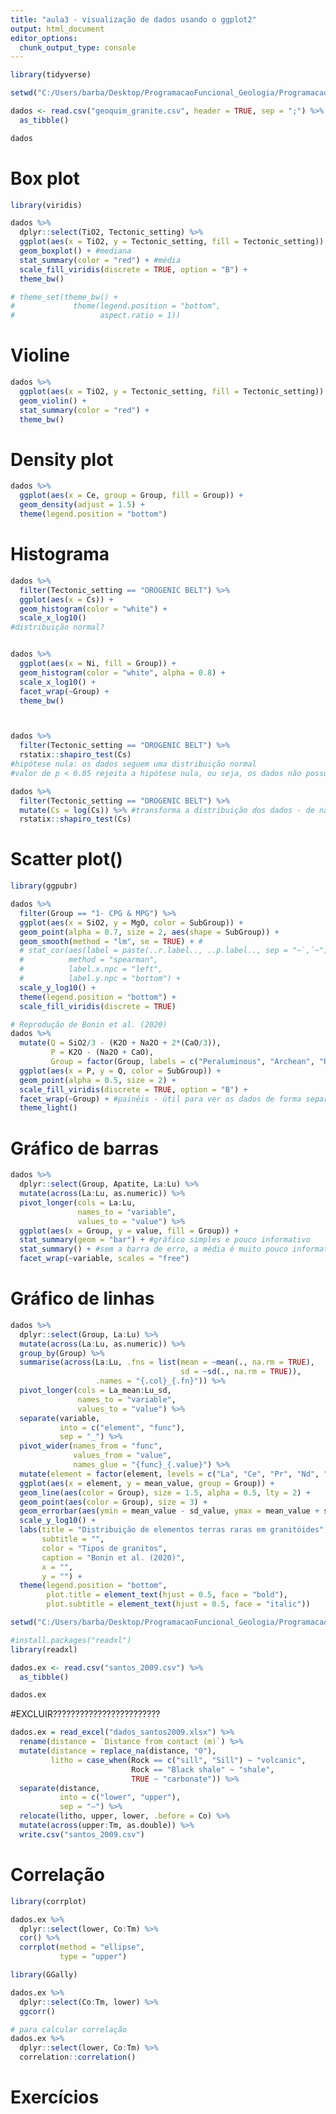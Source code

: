 ```yaml
---
title: "aula3 - visualização de dados usando o ggplot2"
output: html_document
editor_options: 
  chunk_output_type: console
---
```


```r
library(tidyverse)
```


```r
setwd("C:/Users/barba/Desktop/ProgramacaoFuncional_Geologia/ProgramacaoFuncional_Geologia/")

dados <- read.csv("geoquim_granite.csv", header = TRUE, sep = ";") %>% 
  as_tibble()

dados
```


# Box plot

```r
library(viridis)

dados %>% 
  dplyr::select(TiO2, Tectonic_setting) %>% 
  ggplot(aes(x = TiO2, y = Tectonic_setting, fill = Tectonic_setting)) +
  geom_boxplot() + #mediana
  stat_summary(color = "red") + #média
  scale_fill_viridis(discrete = TRUE, option = "B") +
  theme_bw()

# theme_set(theme_bw() +
#             theme(legend.position = "bottom",
#                   aspect.ratio = 1))
```


# Violine

```r
dados %>% 
  ggplot(aes(x = TiO2, y = Tectonic_setting, fill = Tectonic_setting)) +
  geom_violin() +
  stat_summary(color = "red") +
  theme_bw()
```


# Density plot

```r
dados %>% 
  ggplot(aes(x = Ce, group = Group, fill = Group)) +
  geom_density(adjust = 1.5) +
  theme(legend.position = "bottom")
```


# Histograma

```r
dados %>% 
  filter(Tectonic_setting == "OROGENIC BELT") %>% 
  ggplot(aes(x = Cs)) +
  geom_histogram(color = "white") +
  scale_x_log10()
#distribuição normal?


dados %>% 
  ggplot(aes(x = Ni, fill = Group)) +
  geom_histogram(color = "white", alpha = 0.8) +
  scale_x_log10() +
  facet_wrap(~Group) +
  theme_bw()



dados %>% 
  filter(Tectonic_setting == "OROGENIC BELT") %>% 
  rstatix::shapiro_test(Cs)
#hipótese nula: os dados seguem uma distribuição normal
#valor de p < 0.05 rejeita a hipótese nula, ou seja, os dados não possuem distribuição normal

dados %>% 
  filter(Tectonic_setting == "OROGENIC BELT") %>% 
  mutate(Cs = log(Cs)) %>% #transforma a distribuição dos dados - de não normal p/ normal
  rstatix::shapiro_test(Cs)
```


# Scatter plot()

```r
library(ggpubr)

dados %>%
  filter(Group == "1- CPG & MPG") %>% 
  ggplot(aes(x = SiO2, y = MgO, color = SubGroup)) +
  geom_point(alpha = 0.7, size = 2, aes(shape = SubGroup)) +
  geom_smooth(method = "lm", se = TRUE) + #
  # stat_cor(aes(label = paste(..r.label.., ..p.label.., sep = "~`,`~")),
  #          method = "spearman",
  #          label.x.npc = "left",
  #          label.y.npc = "bottom") +
  scale_y_log10() +
  theme(legend.position = "bottom") +
  scale_fill_viridis(discrete = TRUE)

# Reprodução de Bonin et al. (2020)
dados %>% 
  mutate(Q = SiO2/3 - (K2O + Na2O + 2*(CaO/3)),
         P = K2O - (Na2O + CaO),
         Group = factor(Group, labels = c("Peraluminous", "Archean", "Ridge tholeitic", "Amphibole calc-alkaline", "K-rich calc-alkaline", "Alkaline-peralkaline"))) %>% 
  ggplot(aes(x = P, y = Q, color = SubGroup)) +
  geom_point(alpha = 0.5, size = 2) +
  scale_fill_viridis(discrete = TRUE, option = "B") +
  facet_wrap(~Group) + #painéis - útil para ver os dados de forma separada
  theme_light()
```


# Gráfico de barras

```r
dados %>%
  dplyr::select(Group, Apatite, La:Lu) %>% 
  mutate(across(La:Lu, as.numeric)) %>% 
  pivot_longer(cols = La:Lu,
               names_to = "variable",
               values_to = "value") %>% 
  ggplot(aes(x = Group, y = value, fill = Group)) +
  stat_summary(geom = "bar") + #gráfico simples e pouco informativo
  stat_summary() + #sem a barra de erro, a média é muito pouco informativa
  facet_wrap(~variable, scales = "free")
```


# Gráfico de linhas

```r
dados %>% 
  dplyr::select(Group, La:Lu) %>% 
  mutate(across(La:Lu, as.numeric)) %>% 
  group_by(Group) %>% 
  summarise(across(La:Lu, .fns = list(mean = ~mean(., na.rm = TRUE),
                                      sd = ~sd(., na.rm = TRUE)),
                   .names = "{.col}_{.fn}")) %>% 
  pivot_longer(cols = La_mean:Lu_sd,
               names_to = "variable",
               values_to = "value") %>% 
  separate(variable,
           into = c("element", "func"),
           sep = "_") %>% 
  pivot_wider(names_from = "func",
              values_from = "value",
              names_glue = "{func}_{.value}") %>% 
  mutate(element = factor(element, levels = c("La", "Ce", "Pr", "Nd", "Sm", "Eu", "Gd", "Tb", "Dy", "Ho", "Er", "Tm", "Yb", "Lu"))) %>% 
  ggplot(aes(x = element, y = mean_value, group = Group)) +
  geom_line(aes(color = Group), size = 1.5, alpha = 0.5, lty = 2) +
  geom_point(aes(color = Group), size = 3) +
  geom_errorbar(aes(ymin = mean_value - sd_value, ymax = mean_value + sd_value, color = Group), width = .1) +
  scale_y_log10() +
  labs(title = "Distribuição de elementos terras raras em granitóides",
       subtitle = "",
       color = "Tipos de granitos",
       caption = "Bonin et al. (2020)",
       x = "",
       y = "") +
  theme(legend.position = "bottom",
        plot.title = element_text(hjust = 0.5, face = "bold"),
        plot.subtitle = element_text(hjust = 0.5, face = "italic"))
```



```r
setwd("C:/Users/barba/Desktop/ProgramacaoFuncional_Geologia/ProgramacaoFuncional_Geologia/")

#install.packages("readxl")
library(readxl)

dados.ex <- read.csv("santos_2009.csv") %>% 
  as_tibble()

dados.ex
```

#EXCLUIR????????????????????????
```r
dados.ex = read_excel("dados_santos2009.xlsx") %>% 
  rename(distance = `Distance from contact (m)`) %>% 
  mutate(distance = replace_na(distance, "0"),
         litho = case_when(Rock == c("sill", "Sill") ~ "volcanic",
                           Rock == "Black shale" ~ "shale",
                           TRUE ~ "carbonate")) %>% 
  separate(distance,
           into = c("lower", "upper"),
           sep = "–") %>% 
  relocate(litho, upper, lower, .before = Co) %>% 
  mutate(across(upper:Tm, as.double)) %>% 
  write.csv("santos_2009.csv")


```


# Correlação

```r
library(corrplot)

dados.ex %>% 
  dplyr::select(lower, Co:Tm) %>% 
  cor() %>% 
  corrplot(method = "ellipse",
           type = "upper")
```


```r
library(GGally)

dados.ex %>% 
  dplyr::select(Co:Tm, lower) %>% 
  ggcorr()
```


```r
# para calcular correlação
dados.ex %>% 
  dplyr::select(lower, Co:Tm) %>% 
  correlation::correlation()
```


# Exercícios


